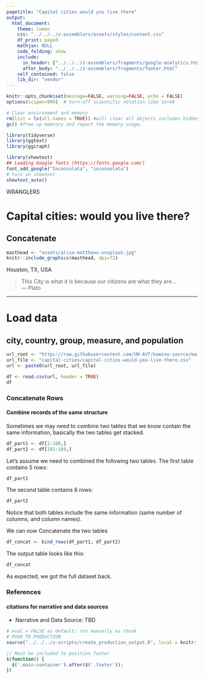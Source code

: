 ```yaml
---
pagetitle: "Capital cities would you live there"
output:
  html_document:
    theme: lumen
    css: "../../../z-assemblers/assets/styles/content.css"
    df_print: paged
    mathjax: NULL
    code_folding: show
    include:
      in_header: ["../../../z-assemblers/fragments/google-analytics.html", "../../../z-assemblers/fragments/header.html"]
      after_body: "../../../z-assemblers/fragments/footer.html"
    self_contained: false
    lib_dir: "vendor"
---
```


```r

knitr::opts_chunk$set(message=FALSE, warning=FALSE, echo = FALSE)
options(scipen=999)  # turn-off scientific notation like 1e+48

# Clear environment and memory
rm(list = ls(all.names = TRUE)) #will clear all objects includes hidden objects.
gc() #free up memrory and report the memory usage.

library(tidyverse)
library(ggtext)
library(ggiraph)

library(showtext)
## Loading Google fonts (https://fonts.google.com/)
font_add_google("Inconsolata", "inconsolata")
# turn on showtext
showtext_auto()

```

<div class="activity">
WRANGLERS
</div>

# Capital cities: would you live there?
## Concatenate


```r

masthead <- "assets/alisa-matthews-unsplash.jpg"
knitr::include_graphics(masthead, dpi=72)

```

<div class="figure-text">Houston, TX, USA</div>

> This City is what it is because our citizens are what they are...\
--- Plato\

***

# Load data
## city, country, group, measure, and population


```r

url_root <- "https://raw.githubusercontent.com/UN-AVT/kamino-source/main/sources/0-shared/data/"
url_file <- "capital-cities/capital-cities-would-you-live-there.csv"
url <- paste0(url_root, url_file)

df <- read.csv(url, header = TRUE)
df

```

### Concatenate Rows
#### Combine records of the same structure

Sometimes we may need to combine two tables that we know contain the same information, basically the two tables get stacked.  


```r

df_part1 <- df[1:100,]
df_part2 <- df[101:189,]

```

Let's assume we need to combined the following two tables. The first table contains 5 rows:

```r

df_part1

```
The second table contains 6 rows:

```r

df_part2

```

Notice that both tables include the same information (same number of columns, and column names).

We can now Concatenate the two tables

```r

df_concat <- bind_rows(df_part1, df_part2)

```

The output table looks like this:

```r

df_concat

```

As expected, we got the full dataset back.

### References
#### citations for narrative and data sources

* Narrative and Data Source: TBD


```r

# eval = FALSE as default; run manually as chunk
# PUSH TO PRODUCTION
source("../../../z-scripts/create_production_output.R", local = knitr::knit_global())

```


```js

// Must be included to position footer
$(function() {
  $('.main-container').after($('.footer'));
})

```


